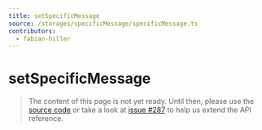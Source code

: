 ```yaml
---
title: setSpecificMessage
source: /storages/specificMessage/specificMessage.ts
contributors:
  - fabian-hiller
---
```


# setSpecificMessage

> The content of this page is not yet ready. Until then, please use the [source code](https://github.com/fabian-hiller/valibot/blob/main/library/src/storages/specificMessage/specificMessage.ts) or take a look at [issue #287](https://github.com/fabian-hiller/valibot/issues/287) to help us extend the API reference.
